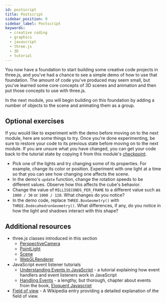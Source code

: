 ```yaml
---
id: postscript
title: Postscript
sidebar_position: 9
sidebar_label: Postscript
keywords:
  - creative coding
  - graphics
  - javascript
  - three.js
  - 3D
  - tutorial
---
```


You now have a foundation to start building some creative code projects in three.js, and you've had a chance to see a simple demo of how to use that foundation. The amount of code you've produced may seem small, but you've learned some core concepts of 3D scenes and animation and then put those concepts to use with three.js.

In the next module, you will begin building on this foundation by adding a number of objects to the scene and animating them as a group.

## Optional exercises

If you would like to experiment with the demo before moving on to the next module, here are some things to try. Once you're done experimenting, be sure to restore your code to its previous state before moving on to the next module. If you are unsure what you have changed, you can get your code back to the tutorial state by copying it from this module's [checkpoint](./checkpoint.mdx).

* Pick one of the lights and try changing some of its properties. For example, change its color or position. Experiment with one light at a time so that you can see how changing one affects the scene.
* In the demo's `update` function, change the rotation speeds to be different values. Observe how this affects the cube's behavior.
* Change the value of `MILLISECONDS_PER_FRAME` to a different value such as `1000 / 30` or `1000 / 120`. What changes do you notice?
* In the demo code, replace `THREE.BoxGeometry()` with `THREE.DodecahedronGeometry()`. What differences, if any, do you notice in how the light and shadows interact with this shape?

## Additional resources

* three.js classes introduced in this section
  * [PerspectiveCamera](https://threejs.org/docs/index.html#api/en/cameras/PerspectiveCamera)
  * [PointLight](https://threejs.org/docs/index.html#api/en/lights/PointLight)
  * [Scene](https://threejs.org/docs/index.html#api/en/scenes/Scene)
  * [WebGLRenderer](https://threejs.org/docs/index.html#api/en/renderers/WebGLRenderer)
* JavaScript event listener tutorials
  * [Understanding Events in JavaScript](https://www.digitalocean.com/community/tutorials/understanding-events-in-javascript) -
    a tutorial explaining how event handlers and event listeners work in
    JavaScript
  * [Handling Events](https://eloquentjavascript.net/15_event.html) - a lengthy,
    but thorough, chapter about events from the book,
    [Eloquent Javascript](https://eloquentjavascript.net/)
* [Field of view](https://en.wikipedia.org/wiki/Field_of_view) - A Wikipedia
  entry providing a detailed explanation of the field of view.

